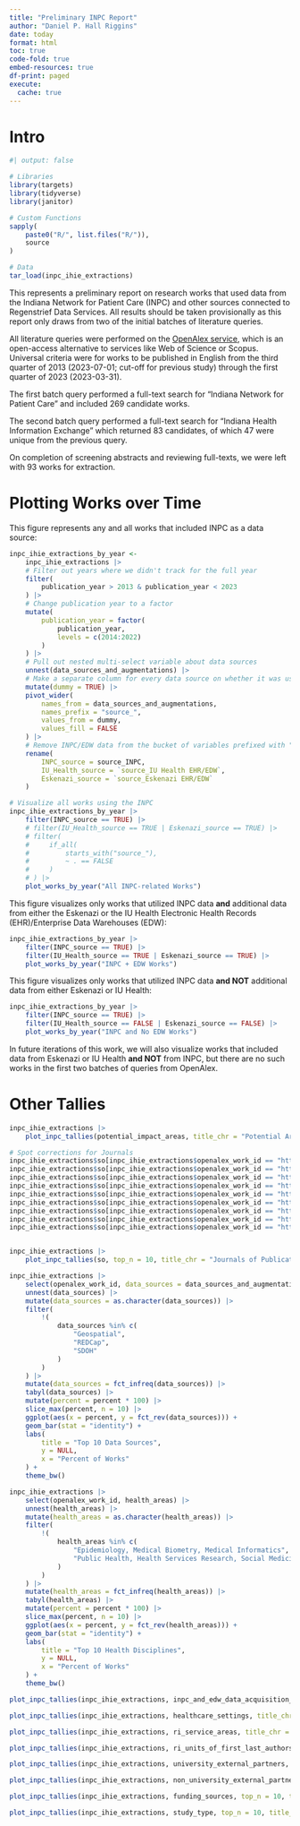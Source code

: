 ```yaml
---
title: "Preliminary INPC Report"
author: "Daniel P. Hall Riggins"
date: today
format: html
toc: true
code-fold: true
embed-resources: true
df-print: paged
execute: 
  cache: true
---
```


# Intro

```r
#| output: false

# Libraries
library(targets)
library(tidyverse)
library(janitor)

# Custom Functions
sapply(
    paste0("R/", list.files("R/")),
    source
)

# Data
tar_load(inpc_ihie_extractions)
```

This represents a preliminary report on research works that used data from the Indiana Network for Patient Care (INPC) and other sources connected to Regenstrief Data Services. All results should be taken provisionally as this report only draws from two of the initial batches of literature queries. 

All literature queries were performed on the [OpenAlex service](https://help.openalex.org/), which is an open-access alternative to services like Web of Science or Scopus. Universal criteria were for works to be published in English from the third quarter of 2013 (2023-07-01; cut-off for previous study) through the first quarter of 2023 (2023-03-31).

The first batch query performed a full-text search for "Indiana Network for Patient Care" and included 269 candidate works.

The second batch query performed a full-text search for "Indiana Health Information Exchange" which returned 83 candidates, of which 47 were unique from the previous query.

On completion of screening abstracts and reviewing full-texts, we were left with 93 works for extraction. 


# Plotting Works over Time

This figure represents any and all works that included INPC as a data source:

```r
inpc_ihie_extractions_by_year <-
    inpc_ihie_extractions |> 
    # Filter out years where we didn't track for the full year
    filter(
        publication_year > 2013 & publication_year < 2023
    ) |> 
    # Change publication year to a factor
    mutate(
        publication_year = factor(
            publication_year,
            levels = c(2014:2022)
        )
    ) |> 
    # Pull out nested multi-select variable about data sources
    unnest(data_sources_and_augmentations) |> 
    # Make a separate column for every data source on whether it was used
    mutate(dummy = TRUE) |> 
    pivot_wider(
        names_from = data_sources_and_augmentations, 
        names_prefix = "source_",
        values_from = dummy,
        values_fill = FALSE
    ) |> 
    # Remove INPC/EDW data from the bucket of variables prefixed with "source_"
    rename(
        INPC_source = source_INPC,
        IU_Health_source = `source_IU Health EHR/EDW`,
        Eskenazi_source = `source_Eskenazi EHR/EDW`
    )

# Visualize all works using the INPC
inpc_ihie_extractions_by_year |> 
    filter(INPC_source == TRUE) |>
    # filter(IU_Health_source == TRUE | Eskenazi_source == TRUE) |>  
    # filter(
    #     if_all(
    #         starts_with("source_"),
    #         ~ . == FALSE
    #     )
    # ) |> 
    plot_works_by_year("All INPC-related Works")
```

This figure visualizes only works that utilized INPC data **and** additional data from either the Eskenazi or the IU Health Electronic Health Records (EHR)/Enterprise Data Warehouses (EDW):

```r
inpc_ihie_extractions_by_year |> 
    filter(INPC_source == TRUE) |>
    filter(IU_Health_source == TRUE | Eskenazi_source == TRUE) |>  
    plot_works_by_year("INPC + EDW Works")
```
This figure visualizes only works that utilized INPC data **and NOT** additional data from either Eskenazi or IU Health:

```r
inpc_ihie_extractions_by_year |> 
    filter(INPC_source == TRUE) |>
    filter(IU_Health_source == FALSE | Eskenazi_source == FALSE) |>  
    plot_works_by_year("INPC and No EDW Works")
```
In future iterations of this work, we will also visualize works that included data from Eskenazi or IU Health **and NOT** from INPC, but there are no such works in the first two batches of queries from OpenAlex.


# Other Tallies


```r
inpc_ihie_extractions |> 
    plot_inpc_tallies(potential_impact_areas, title_chr = "Potential Areas of Research Impact")
```


```r
# Spot corrections for Journals
inpc_ihie_extractions$so[inpc_ihie_extractions$openalex_work_id == "https://openalex.org/W2143971103"] <- "AMIA Annual Symposium Proceedings"
inpc_ihie_extractions$so[inpc_ihie_extractions$openalex_work_id == "https://openalex.org/W2409681126"] <- "AMIA Annual Symposium Proceedings"
inpc_ihie_extractions$so[inpc_ihie_extractions$openalex_work_id == "https://openalex.org/W2894614743"] <- "Journal of Registry Management"
inpc_ihie_extractions$so[inpc_ihie_extractions$openalex_work_id == "https://openalex.org/W2964975265"] <- "AMIA Joint Summits on Translational Science Proceedings"
inpc_ihie_extractions$so[inpc_ihie_extractions$openalex_work_id == "https://openalex.org/W2397988723"] <- "Studies in Health Technology and Informatics"
inpc_ihie_extractions$so[inpc_ihie_extractions$openalex_work_id == "https://openalex.org/W2334763311"] <- "Conference on Computer Vision and Pattern Recognition Proceedings"
inpc_ihie_extractions$so[inpc_ihie_extractions$openalex_work_id == "https://openalex.org/W2755680423"] <- "IEEE International Conference on Healthcare Informatics Proceedings"
inpc_ihie_extractions$so[inpc_ihie_extractions$openalex_work_id == "https://openalex.org/W2991054658"] <- "IEEE International Conference on Healthcare Informatics Proceedings"
inpc_ihie_extractions$so[inpc_ihie_extractions$openalex_work_id == "https://openalex.org/W2914216581"] <- "Preprint"


inpc_ihie_extractions |> 
    plot_inpc_tallies(so, top_n = 10, title_chr = "Journals of Publication")
```


```r
inpc_ihie_extractions |> 
    select(openalex_work_id, data_sources = data_sources_and_augmentations) |> 
    unnest(data_sources) |> 
    mutate(data_sources = as.character(data_sources)) |> 
    filter(
        !(
            data_sources %in% c(
                "Geospatial", 
                "REDCap", 
                "SDOH"
            ) 
        )
    ) |> 
    mutate(data_sources = fct_infreq(data_sources)) |>
    tabyl(data_sources) |>
    mutate(percent = percent * 100) |>
    slice_max(percent, n = 10) |>
    ggplot(aes(x = percent, y = fct_rev(data_sources))) +
    geom_bar(stat = "identity") +
    labs(
        title = "Top 10 Data Sources",
        y = NULL,
        x = "Percent of Works"
    ) +
    theme_bw()
```



```r
inpc_ihie_extractions |> 
    select(openalex_work_id, health_areas) |> 
    unnest(health_areas) |> 
    mutate(health_areas = as.character(health_areas)) |> 
    filter(
        !(
            health_areas %in% c(
                "Epidemiology, Medical Biometry, Medical Informatics",
                "Public Health, Health Services Research, Social Medicine"
            ) 
        )
    ) |> 
    mutate(health_areas = fct_infreq(health_areas)) |>
    tabyl(health_areas) |>
    mutate(percent = percent * 100) |>
    slice_max(percent, n = 10) |> 
    ggplot(aes(x = percent, y = fct_rev(health_areas))) +
    geom_bar(stat = "identity") +
    labs(
        title = "Top 10 Health Disciplines",
        y = NULL,
        x = "Percent of Works"
    ) +
    theme_bw()
```


```r
plot_inpc_tallies(inpc_ihie_extractions, inpc_and_edw_data_acquisition_methods, title_chr = "How the Work Used INPC/EDW")
```
```r
plot_inpc_tallies(inpc_ihie_extractions, healthcare_settings, title_chr = "Care Settings")
```

```r
plot_inpc_tallies(inpc_ihie_extractions, ri_service_areas, title_chr = "Regenstrief Service Areas")
```


```r
plot_inpc_tallies(inpc_ihie_extractions, ri_units_of_first_last_authors, title_chr = "Regenstrief Centers of First/Last Authors")
```

```r
plot_inpc_tallies(inpc_ihie_extractions, university_external_partners, top_n = 10, title_chr = "Top 10 External University Partners")

```

```r
plot_inpc_tallies(inpc_ihie_extractions, non_university_external_partners, top_n = 9, title_chr = "Top 9 External Non-University Partners")
```

```r
plot_inpc_tallies(inpc_ihie_extractions, funding_sources, top_n = 10, title_chr = "Top 10 Funding Sources")
```

```r
plot_inpc_tallies(inpc_ihie_extractions, study_type, top_n = 10, title_chr = "Top 10 Study Types")
```
